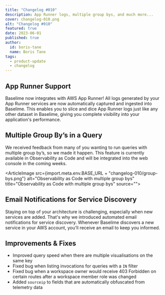```yaml
---
title: "Changelog #010"
description: App Runner logs, multiple group bys, and much more... 
cover: changelog-010.png
alt: "Changelog #010"
featured: true
date: 2023-06-01
published: true
author:
  id: boris-tane
  name: Boris Tane
tags: 
  - product-update
  - changelog
---
```



## App Runner Support

Baselime now integrates with AWS App Runner! All logs generated by your App Runner services are now automatically captured and ingested into Baselime. This enables you to slice and dice App Runner logs just like any other dataset in Baselime, giving you complete visibility into your application's performance.

## Multiple Group By’s in a Query

We received feedback from many of you wanting to run queries with multiple group by’s, so we made it happen. This feature is currently available in Observability as Code and will be integrated into the web console in the coming weeks.

<ArticleImage   src={import.meta.env.BASE_URL + "changelog-010/group-bys.png"}  alt="Observability as Code with multiple group bys" title="Observability as Code with multiple group bys" source="">
</ArticleImage>

## Email Notifications for Service Discovery

Staying on top of your architecture is challenging, especially when new services are added. That's why we introduced automated email notifications for service discovery. Whenever Baselime discovers a new service in your AWS account, you'll receive an email to keep you informed.

## Improvements & Fixes

- Improved query speed when there are multiple visualisations on the same key
- Fixed bug when listing invocations for queries with a `IN` filter
- Fixed bug when a workspace owner would receive 403 Forbidden on certain routes after a workspace member role was changed
- Added `sourceip` to fields that are automatically obfuscated from telemetry data
